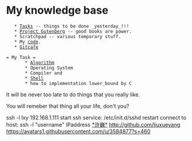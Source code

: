 {{http://vimwiki.googlecode.com/hg/images/vimwiki_logo.png}}
= My knowledge base =
    * [[Tasks]] -- things to be done _yesterday_!!!
    * [[Project Gutenberg]] -- good books are power.
    * Scratchpad -- various temporary stuff.
    * My [[code]].
    * [[Gitcafe]]

 = My Task =
		* [[Algorithm]]
		* Operating System
		* Compiler and 
		* [[Shell]]
		* how to implementation lower_bound by C
It will be never too late to do things that you really
like.

You will  remeber that thing all your life, don't you?

ssh -l lxy 192.168.1.111
start ssh service:  /etc/init.d/sshd restart
connect to host: ssh -l "username" IPaddress
[[*许巍*]]
http://github.com/liuxueyang
https://avatars1.githubusercontent.com/u/3584877?s=460
